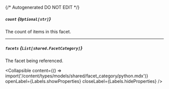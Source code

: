 {/* Autogenerated DO NOT EDIT  */}

##### `count` *{`Optional[str]`}*
The count of items in this facet.

---
##### `facets` *{`List[shared.FacetCategory]`}*
The facet being referenced.

<Collapsible content={() => import('/content/types/models/shared/facet_category/python.mdx')} openLabel={Labels.showProperties} closeLabel={Labels.hideProperties} />



